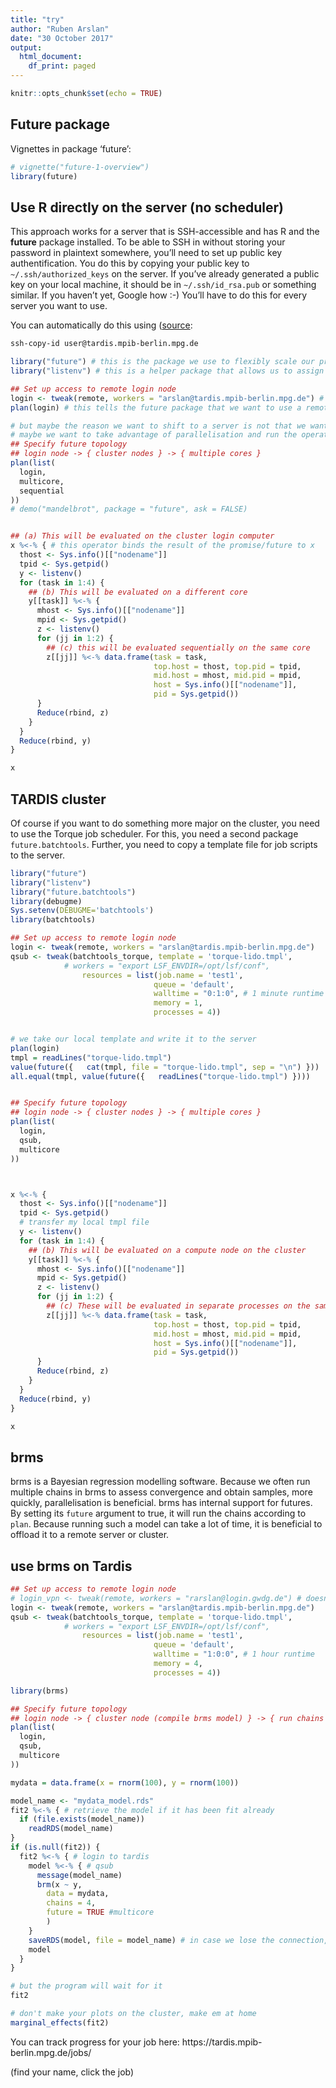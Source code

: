 ```yaml
---
title: "try"
author: "Ruben Arslan"
date: "30 October 2017"
output: 
  html_document:
    df_print: paged
---
```


```r
knitr::opts_chunk$set(echo = TRUE)
```

## Future package
Vignettes in package ‘future’:

```r
# vignette("future-1-overview")
library(future)
```

## Use R directly on the server (no scheduler)

This approach works for a server that is SSH-accessible and has R and the __future__ package installed. To be able to SSH in without storing your password in plaintext somewhere, you'll need to set up public key authentification. You do this by copying your public key to `~/.ssh/authorized_keys` on the server. If you've already generated a public key on your local machine, it should be in `~/.ssh/id_rsa.pub` or something similar. If you haven't yet, Google how :-)
You'll have to do this for every server you want to use.

You can automatically do this using ([source](https://askubuntu.com/questions/4830/easiest-way-to-copy-ssh-keys-to-another-machine):

```bash
ssh-copy-id user@tardis.mpib-berlin.mpg.de
```



```r
library("future") # this is the package we use to flexibly scale our processing
library("listenv") # this is a helper package that allows us to assign the results to a list even if they come in at different times

## Set up access to remote login node
login <- tweak(remote, workers = "arslan@tardis.mpib-berlin.mpg.de") # Your username goes before the @
plan(login) # this tells the future package that we want to use a remote server for running our future operations

# but maybe the reason we want to shift to a server is not that we want to run a simple sequential operation there.
# maybe we want to take advantage of parallelisation and run the operation in parallel on multiple cores
## Specify future topology
## login node -> { cluster nodes } -> { multiple cores }
plan(list(
  login,
  multicore,
  sequential
))
# demo("mandelbrot", package = "future", ask = FALSE)


## (a) This will be evaluated on the cluster login computer
x %<-% { # this operator binds the result of the promise/future to x
  thost <- Sys.info()[["nodename"]]
  tpid <- Sys.getpid()
  y <- listenv()
  for (task in 1:4) {
    ## (b) This will be evaluated on a different core
    y[[task]] %<-% {
      mhost <- Sys.info()[["nodename"]]
      mpid <- Sys.getpid()
      z <- listenv()
      for (jj in 1:2) {
        ## (c) this will be evaluated sequentially on the same core
        z[[jj]] %<-% data.frame(task = task,
                                top.host = thost, top.pid = tpid,
                                mid.host = mhost, mid.pid = mpid,
                                host = Sys.info()[["nodename"]],
                                pid = Sys.getpid())
      }
      Reduce(rbind, z)
    }
  }
  Reduce(rbind, y)
}

x
```


## TARDIS cluster
Of course if you want to do something more major on the cluster, you need to use the Torque job scheduler.
For this, you need a second package `future.batchtools`. Further, you need to copy a template file for job scripts to the server.

```r
library("future")
library("listenv")
library("future.batchtools")
library(debugme)
Sys.setenv(DEBUGME='batchtools')
library(batchtools)

## Set up access to remote login node
login <- tweak(remote, workers = "arslan@tardis.mpib-berlin.mpg.de")
qsub <- tweak(batchtools_torque, template = 'torque-lido.tmpl', 
            # workers = "export LSF_ENVDIR=/opt/lsf/conf",
                resources = list(job.name = 'test1',
                                queue = 'default',
                                walltime = "0:1:0", # 1 minute runtime
                                memory = 1,
                                processes = 4))


# we take our local template and write it to the server
plan(login)
tmpl = readLines("torque-lido.tmpl")
value(future({   cat(tmpl, file = "torque-lido.tmpl", sep = "\n") }))
all.equal(tmpl, value(future({   readLines("torque-lido.tmpl") })))


## Specify future topology
## login node -> { cluster nodes } -> { multiple cores }
plan(list(
  login,
  qsub,
  multicore
))



x %<-% {
  thost <- Sys.info()[["nodename"]]
  tpid <- Sys.getpid()
  # transfer my local tmpl file
  y <- listenv()
  for (task in 1:4) {
    ## (b) This will be evaluated on a compute node on the cluster
    y[[task]] %<-% {
      mhost <- Sys.info()[["nodename"]]
      mpid <- Sys.getpid()
      z <- listenv()
      for (jj in 1:2) {
        ## (c) These will be evaluated in separate processes on the same compute node
        z[[jj]] %<-% data.frame(task = task,
                                top.host = thost, top.pid = tpid,
                                mid.host = mhost, mid.pid = mpid,
                                host = Sys.info()[["nodename"]],
                                pid = Sys.getpid())
      }
      Reduce(rbind, z)
    }
  }
  Reduce(rbind, y)
}

x
```

## brms
brms is a Bayesian regression modelling software. Because we often run multiple chains in brms to assess convergence and obtain samples, more quickly, parallelisation is beneficial. brms has internal support for futures. By setting its `future` argument to true, it will run the chains according to `plan`.
Because running such a model can take a lot of time, it is beneficial to offload it to a remote server or cluster.

## use brms on Tardis

```r

## Set up access to remote login node
# login_vpn <- tweak(remote, workers = "rarslan@login.gwdg.de") # doesn't work because R not installed
login <- tweak(remote, workers = "arslan@tardis.mpib-berlin.mpg.de")
qsub <- tweak(batchtools_torque, template = 'torque-lido.tmpl', 
            # workers = "export LSF_ENVDIR=/opt/lsf/conf",
                resources = list(job.name = 'test1',
                                queue = 'default',
                                walltime = "1:0:0", # 1 hour runtime
                                memory = 4,
                                processes = 4))

library(brms)

## Specify future topology
## login node -> { cluster node (compile brms model) } -> { run chains on multiple cores }
plan(list(
  login,
  qsub,
  multicore
))

mydata = data.frame(x = rnorm(100), y = rnorm(100))

model_name <- "mydata_model.rds"
fit2 %<-% { # retrieve the model if it has been fit already
  if (file.exists(model_name))
    readRDS(model_name)
}
if (is.null(fit2)) {
  fit2 %<-% { # login to tardis
    model %<-% { # qsub
      message(model_name)
      brm(x ~ y, 
        data = mydata, 
        chains = 4,
        future = TRUE #multicore
        )
    }
    saveRDS(model, file = model_name) # in case we lose the connection, save the result
    model
  }
}

# but the program will wait for it
fit2

# don't make your plots on the cluster, make em at home
marginal_effects(fit2)
```


You can track progress for your job here:
https://tardis.mpib-berlin.mpg.de/jobs/

(find your name, click the job)
